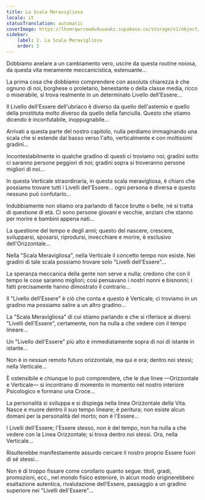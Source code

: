 ```yaml
---
title: La Scala Meravigliosa
locale: it
statusTranslation: automatic
coverImage: https://lhvmrqwrcowdvduuaukz.supabase.co/storage/v1/object/public/strapi-uploads/small_cover-tratado-de-psicologia-revolucionaria.webp-5e15e1cec4e0ebebcde5d7fc7565d8fd.webp
sidebar:
    label: 2. La Scala Meravigliosa
    order: 2
---
```

Dobbiamo anelare a un cambiamento vero, uscire da questa routine noiosa, da questa vita meramente meccanicistica, estenuante...

La prima cosa che dobbiamo comprendere con assoluta chiarezza è che ognuno di noi, borghese o proletario, benestante o della classe media, ricco o miserabile, si trova realmente in un determinato Livello dell'Essere...

Il Livello dell'Essere dell'ubriaco è diverso da quello dell'astemio e quello della prostituta molto diverso da quello della fanciulla. Questo che stiamo dicendo è inconfutabile, inoppugnabile...

Arrivati a questa parte del nostro capitolo, nulla perdiamo immaginando una scala che si estende dal basso verso l'alto, verticalmente e con moltissimi gradini...

Incontestabilmente in qualche gradino di questi ci troviamo noi; gradini sotto ci saranno persone peggiori di noi; gradini sopra si troveranno persone migliori di noi...

In questa Verticale straordinaria, in questa scala meravigliosa, è chiaro che possiamo trovare tutti i Livelli dell'Essere... ogni persona è diversa e questo nessuno può confutarlo...

Indubbiamente non stiamo ora parlando di facce brutte o belle, né si tratta di questione di età. Ci sono persone giovani e vecchie, anziani che stanno per morire e bambini appena nati...

La questione del tempo e degli anni; questo del nascere, crescere, svilupparsi, sposarsi, riprodursi, invecchiare e morire, è esclusivo dell'Orizzontale...

Nella "Scala Meravigliosa", nella Verticale il concetto tempo non esiste. Nei gradini di tale scala possiamo trovare solo "Livelli dell'Essere"...

La speranza meccanica della gente non serve a nulla; credono che con il tempo le cose saranno migliori; così pensavano i nostri nonni e bisnonni; i fatti precisamente hanno dimostrato il contrario...

Il "Livello dell'Essere" è ciò che conta e questo è Verticale; ci troviamo in un gradino ma possiamo salire a un altro gradino...

La "Scala Meravigliosa" di cui stiamo parlando e che si riferisce ai diversi "Livelli dell'Essere", certamente, non ha nulla a che vedere con il tempo lineare...

Un "Livello dell'Essere" più alto è immediatamente sopra di noi di istante in istante...

Non è in nessun remoto futuro orizzontale, ma qui e ora; dentro noi stessi; nella Verticale...

È ostensibile e chiunque lo può comprendere, che le due linee —Orizzontale e Verticale— si incontrano di momento in momento nel nostro interiore Psicologico e formano una Croce...

La personalità si sviluppa e si dispiega nella linea Orizzontale della Vita. Nasce e muore dentro il suo tempo lineare; è peritura; non esiste alcun domani per la personalità del morto; non è l'Essere...

I Livelli dell'Essere; l'Essere stesso, non è del tempo, non ha nulla a che vedere con la Linea Orizzontale; si trova dentro noi stessi. Ora, nella Verticale...

Risulterebbe manifestamente assurdo cercare il nostro proprio Essere fuori di sé stessi...

Non è di troppo fissare come corollario quanto segue: titoli, gradi, promozioni, ecc., nel mondo fisico esteriore, in alcun modo originerebbero esaltazione autentica, rivalutazione dell'Essere, passaggio a un gradino superiore nei "Livelli dell'Essere"...

